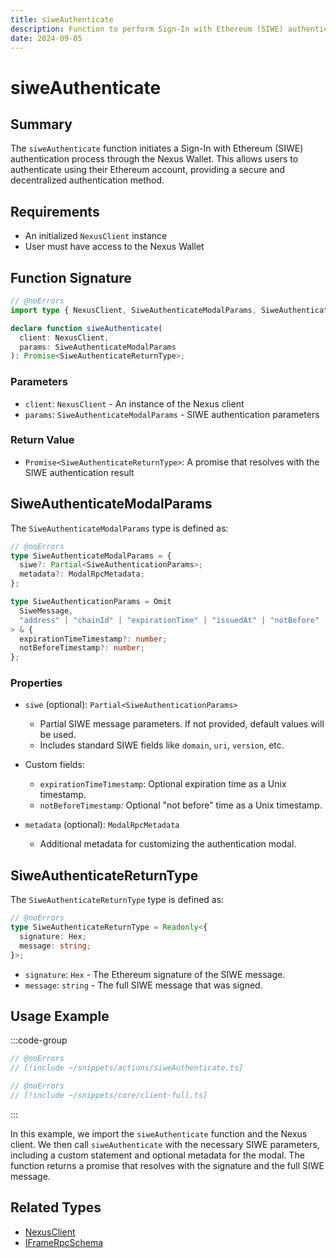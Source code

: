 ```yaml
---
title: siweAuthenticate
description: Function to perform Sign-In with Ethereum (SIWE) authentication
date: 2024-09-05
---
```


# siweAuthenticate

## Summary
The `siweAuthenticate` function initiates a Sign-In with Ethereum (SIWE) authentication process through the Nexus Wallet. This allows users to authenticate using their Ethereum account, providing a secure and decentralized authentication method.

## Requirements
- An initialized `NexusClient` instance
- User must have access to the Nexus Wallet

## Function Signature

```ts twoslash
// @noErrors
import type { NexusClient, SiweAuthenticateModalParams, SiweAuthenticateReturnType } from '@frak-labs/nexus-sdk/core';

declare function siweAuthenticate(
  client: NexusClient,
  params: SiweAuthenticateModalParams
): Promise<SiweAuthenticateReturnType>;
```

### Parameters
- `client`: `NexusClient` - An instance of the Nexus client
- `params`: `SiweAuthenticateModalParams` - SIWE authentication parameters

### Return Value
- `Promise<SiweAuthenticateReturnType>`: A promise that resolves with the SIWE authentication result

## SiweAuthenticateModalParams

The `SiweAuthenticateModalParams` type is defined as:

```ts twoslash
// @noErrors
type SiweAuthenticateModalParams = {
  siwe?: Partial<SiweAuthenticationParams>;
  metadata?: ModalRpcMetadata;
};

type SiweAuthenticationParams = Omit
  SiweMessage,
  "address" | "chainId" | "expirationTime" | "issuedAt" | "notBefore"
> & {
  expirationTimeTimestamp?: number;
  notBeforeTimestamp?: number;
};
```

### Properties

- `siwe` (optional): `Partial<SiweAuthenticationParams>`
    - Partial SIWE message parameters. If not provided, default values will be used.
    - Includes standard SIWE fields like `domain`, `uri`, `version`, etc.
- Custom fields:
    - `expirationTimeTimestamp`: Optional expiration time as a Unix timestamp.
    - `notBeforeTimestamp`: Optional "not before" time as a Unix timestamp.

- `metadata` (optional): `ModalRpcMetadata`
    - Additional metadata for customizing the authentication modal.

## SiweAuthenticateReturnType

The `SiweAuthenticateReturnType` type is defined as:

```ts twoslash
// @noErrors
type SiweAuthenticateReturnType = Readonly<{
  signature: Hex;
  message: string;
}>;
```

- `signature`: `Hex` - The Ethereum signature of the SIWE message.
- `message`: `string` - The full SIWE message that was signed.

## Usage Example

:::code-group
```ts twoslash [siweAuthenticate.ts]
// @noErrors
// [!include ~/snippets/actions/siweAuthenticate.ts]
```
```ts twoslash [client.ts]
// @noErrors
// [!include ~/snippets/core/client-full.ts]
```
:::

In this example, we import the `siweAuthenticate` function and the Nexus client. We then call `siweAuthenticate` with the necessary SIWE parameters, including a custom statement and optional metadata for the modal. The function returns a promise that resolves with the signature and the full SIWE message.

## Related Types
- [NexusClient](/wallet-sdk/api/types/NexusClient)
- [IFrameRpcSchema](/wallet-sdk/api/types/IFrameRpcSchema)
